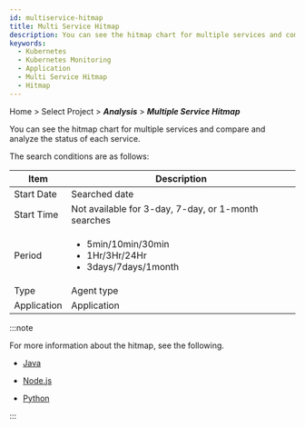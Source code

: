 ```yaml
---
id: multiservice-hitmap
title: Multi Service Hitmap
description: You can see the hitmap chart for multiple services and compare and analyze the status of each service.
keywords:
  - Kubernetes
  - Kubernetes Monitoring
  - Application
  - Multi Service Hitmap
  - Hitmap
---
```


Home > Select Project > **_Analysis_** > **_Multiple Service Hitmap_**

<ImgLang img='whatap_kubernetes_application_multiservice_hitmap.png' desc='Multi Service Hitmap' />

You can see the hitmap chart for multiple services and compare and analyze the status of each service.

The search conditions are as follows:

| Item             | Description                                                                             |
| ---------------- | --------------------------------------------------------------------------------------- |
| Start Date       | Searched date                                                                           |
| Start Time       | Not available for 3-day, 7-day, or 1-month searches                                     |
| Period           | <ul><li>5min/10min/30min</li><li>1Hr/3Hr/24Hr</li><li>3days/7days/1month</li></ul>      |
| Type             | Agent type                                                                              |
| Application      | Application                                                                             |

:::note

For more information about the hitmap, see the following.

- [Java](../java/trs-view)

- [Node.js](../nodejs/trs-view)

- [Python](../python/trs-view)

:::

